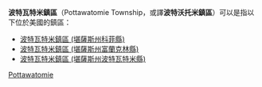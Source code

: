 '''波特瓦特米鎮區'''（Pottawatomie Township，或譯'''波特沃托米鎮區'''）可以是指以下位於美國的鎮區：

* [[波特瓦特米鎮區_(堪薩斯州科菲縣)|波特瓦特米鎮區 (堪薩斯州科菲縣)]]
* [[波特瓦特米鎮區_(堪薩斯州富蘭克林縣)|波特瓦特米鎮區 (堪薩斯州富蘭克林縣)]]
* [[波特瓦特米鎮區_(堪薩斯州波特瓦特米縣)|波特瓦特米鎮區 (堪薩斯州波特瓦特米縣)]]

{{Disambiguation|Pottawatomie|Cat=七字行政区译名消歧义}}
[[Category:鎮區名稱消歧義|Pottawatomie]]